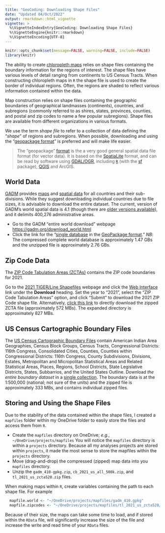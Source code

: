 ```yaml
---
title: "GeoCoding: Downloading Shape Files"
date: "Updated 04/Oct/2022"
output: rmarkdown::html_vignette
vignette: >
  %\VignetteIndexEntry{GeoCoding: Downloading Shape Files}
  %\VignetteEngine{knitr::rmarkdown}
  %\VignetteEncoding{UTF-8}
---
```



```r
knitr::opts_chunk$set(message=FALSE, warning=FALSE, include=FALSE)
library(knitr)
```


The ability to create [chloropleth maps](https://en.wikipedia.org/wiki/Choropleth_map) relies on shape files containing the boundary information for the regions of interest. The shape files have various levels of detail ranging from continents to US Census Tracts. When constructing chloropleth maps in `R` the shape file is used to create the border of individual regions. Often, the regions are shaded to reflect various information contained within the data. 

Map construction relies on shape files containing the geographic boundaries of geographical landmasses (continents), countries, and subregions (commonly referred to as shires, states, provinces, counties, and postal and zip codes to name a few popular subregions). Shape files are available from different organizations in various formats. 

We use the term _shape file_ to refer to a collection of data defining the "_shape_" of regions and subregions. When possible, downloading and using the "[geopackage format](https://www.geopackage.org/)" is preferred and will make life easier.

> The "geopackage" [format](https://www.geopackage.org/) is the a very good general spatial data file format (for vector data). It is based on the [SpatiaLite](https://www.gaia-gis.it/gaia-sins/) format, and can be read by software using [GDAL/OGR](http://www.osgeo.org/gdal_ogr), including [`R`](https://www.r-project.org/) (with the [sf](https://r-spatial.github.io/sf/) package), [QGIS](https://qgis.org/) and ArcGIS. 


## World Data 
[GADM](https://gadm.org/index.html) provides [maps](https://gadm.org/maps.html) and [spatial data](https://gadm.org/data.html) for all countries and their sub-divisions. While they suggest downloading individual countries due to file sizes, it is advisable to download the entire dataset. The current, version of GADM's world spatial data is 4.1 (though there are [older versions available](https://gadm.org/old_versions.html)), and it delimits 400,276 administrative areas.

 - Go to the GADM "entire world download" webpage [https://gadm.org/download_world.html](https://gadm.org/download_world.html)
 - Click the link for the "[single database](https://geodata.ucdavis.edu/gadm/gadm4.1/gadm_410-gpkg.zip) in the [GeoPackage format](https://gadm.org/formats.html)." _NB_: The compressed complete world database is approximately 1.47 GBs and the unzipped file is approximately 2.76 GBs.


## Zip Code Data
The [ZIP Code Tabulation Areas (ZCTAs)](https://www.census.gov/programs-surveys/geography/guidance/geo-areas/zctas.html) contains the ZIP code boundaries for 2021. 

Go to the [2021 TIGER/Line Shapefiles](https://www.census.gov/geographies/mapping-files/time-series/geo/tiger-line-file.html) webpage and click the [Web Interface](https://www.census.gov/cgi-bin/geo/shapefiles/index.php) link under the **Download** heading. Set the year to "2021", select the "ZIP Code Tabulation Areas" option, and click "Submit" to download the 2021 ZIP Code shape file. Alternatively, [click this link](https://www2.census.gov/geo/tiger/TIGER2021/ZCTA520/tl_2021_us_zcta520.zip) to directly download the zipped ZCTA file (approximately 572 MBs). The expanded directory is approximately 827 MBs.


## US Census Cartographic Boundary Files
The [US Census Cartographic Boundary Files](https://www.census.gov/geographies/mapping-files/time-series/geo/cartographic-boundary.html) contain American Indian Area Geographies, Census Block Groups, Census Tracts, Congressional Districts: 116th Congress, Consolidated Cities, Counties, Counties within Congressional Districts: 116th Congress, County Subdivisions, Divisions, Estates, Metropolitan and Micropolitan Statistical Areas and Related Statistical Areas, Places, Regions, School Districts, State Legislative Districts, States, Subbarrios, and the United States Outline. Download _the entire boundary dataset_ in a [single collection](https://www2.census.gov/geo/tiger/GENZ2021/shp/cb_2021_us_all_500k.zip). The boundary data is at the 1:500,000 (national; not sure of the units) and the zipped file is approximately 333 MBs, and contains individual zipped files.


## Storing and Using the Shape Files
Due to the stability of the data contained within the shape files, I created a `mapfiles` folder within my OneDrive folder to easily store the files and access them from `R`.

 - Create the `mapfiles` directory on OneDrive; _e.g._, `~/OneDrive/projects/mapfiles` You will notice the `mapfiles` directory is within a `projects` directory. Because all my analyses projects are stored within `projects`, it made the most sense to store the mapfiles within the `projects` directory.
 - Move (drag-and-drop) the compressed (zipped) map data into you `mapfiles` directory.
 - Unzip the `gadm_410-gpkg.zip`, `cb_2021_us_all_500k.zip`, and `tl_2021_us_zcta520.zip` files.

When making maps within `R`, create variables containing the path to each shape file. For example

```R
  mapfile.world <- "~/OneDrive/projects/mapfiles/gadm_410.gpkg"
  mapfile.zipcodes <- "~/OneDrive/projects/mapfiles/tl_2021_us_zcta520/tl_2021_us_zcta520.shp"
```  

Because of their size, the maps can take some time to load, and if stored within the `RData` file, will significantly increase the size of the file and increase the write and read time of your `RData` files.


